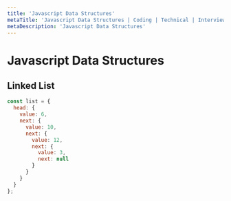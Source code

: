 ```yaml
---
title: 'Javascript Data Structures'
metaTitle: 'Javascript Data Structures | Coding | Technical | Interview Prep | Tiffany Lea'
metaDescription: 'Javascript Data Structures'
---
```




# Javascript Data Structures


## Linked List

```javascript
const list = {
  head: {
    value: 6,
    next: {
      value: 10,
      next: {
        value: 12,
        next: {
          value: 3,
          next: null
        }
      }
    }
  }
};
```
